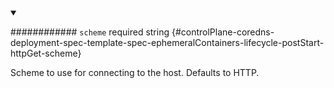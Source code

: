 
<details className="config-field" data-expandable="false" open>
<summary>

############ `scheme` <span className="config-field-required" data-required="false">required</span> <span className="config-field-type">string</span> <span className="config-field-default"></span> <span className="config-field-enum"></span> {#controlPlane-coredns-deployment-spec-template-spec-ephemeralContainers-lifecycle-postStart-httpGet-scheme}

Scheme to use for connecting to the host.
Defaults to HTTP.

</summary>



</details>

